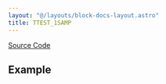```yaml
---
layout: "@/layouts/block-docs-layout.astro"
title: TTEST_1SAMP
---
```



<PythonDocsDisplay docstring={docstring} />

[Source Code](https://github.com/flojoy-ai/blocks/blob/main/blocks/SCIPY/STATS/TTEST_1SAMP/TTEST_1SAMP.py)

## Example
